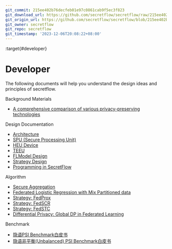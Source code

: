 ```yaml
---
git_commit: 215ee402b76decfeb01e97c0861cab9f5ec3f823
git_download_url: https://github.com/secretflow/secretflow/raw/215ee402b76decfeb01e97c0861cab9f5ec3f823/docs/developer/index.rst
git_origin_url: https://github.com/secretflow/secretflow/blob/215ee402b76decfeb01e97c0861cab9f5ec3f823/docs/developer/index.rst
git_owner: secretflow
git_repo: secretflow
git_timestamp: '2023-12-06T20:08:22+08:00'
---
```


:target{#developer}

# <Target id="id1" />Developer

The following documents will help you understand the design ideas and principles of secretflow.

<TableOfContents>


  <p className="caption">
    Background Materials
  </p>

  - [A comprehensive comparison of various privacy-preserving technologies](https://www.yuque.com/secret-flow/admin/exgixt72drdvdsy3)
</TableOfContents>

<TableOfContents>


  <p className="caption">
    Design Documentation
  </p>

  - [Architecture](design/architecture.mdx)
  - [SPU (Secure Processing Unit)](design/spu.mdx)
  - [HEU Device](design/heu.mdx)
  - [TEEU](design/teeu.mdx)
  - [FLModel Design](design/flmodel.mdx)
  - [Strategy Design](design/strategy.mdx)
  - [Programming in SecretFlow](design/programming_in_secretflow.mdx)
</TableOfContents>

<TableOfContents>


  <p className="caption">
    Algorithm
  </p>

  - [Secure Aggregation](algorithm/secure_aggregation.mdx)
  - [Federated Logistic Regression with Mix Partitioned data](algorithm/mix_lr.mdx)
  - [Strategy: FedProx](algorithm/federated_learning/fed_prox.mdx)
  - [Strategy: FedSCR](algorithm/federated_learning/fed_scr.mdx)
  - [Strategy: FedSTC](algorithm/federated_learning/fed_stc.mdx)
  - [Differential Privacy: Global DP in Federated Learning](algorithm/differential_privacy/GlobalDP.mdx)
</TableOfContents>

<TableOfContents>


  <p className="caption">
    Benchmark
  </p>

  - [隐语PSI Benchmark白皮书](benchmark/psi_benchmark.mdx)
  - [隐语非平衡(Unbalanced) PSI Benchmark白皮书](benchmark/ubpsi_benchmark.mdx)
</TableOfContents>
